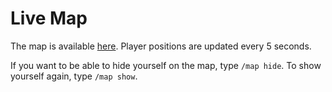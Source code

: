 # Live Map

The map is available [here](https://map.mvndicraft.net).
Player positions are updated every 5 seconds.

If you want to be able to hide yourself on the map, type `/map hide`. To show yourself again, type `/map show`.
